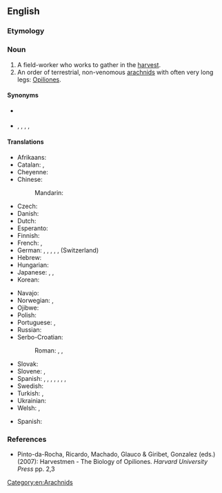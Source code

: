 ==English==

===Etymology===
{{suffix|en|harvest|man}}

===Noun===
{{wikipedia}}
{{en-noun|harvestmen}}

# A field-worker who works to gather in the [[harvest]].
# An order of terrestrial, non-venomous [[arachnid]]s with often very long legs: [[Opiliones]].

====Synonyms====
* {{sense|field worker}} {{l|en|carter}}
* {{sense|arachnid}} {{l|en|daddy longlegs}}, {{l|en|harvest spider}}, {{l|en|grandfather-graybeard}}, {{l|en|harry-longlegs}}, {{l|en|shepherd spider}}

====Translations====
{{trans-top|arachnid}}
* Afrikaans: {{t|af|hooiwa}}
* Catalan: {{t+|ca|frare}}, {{t|ca|opilió|m}}
* Cheyenne: {{t|chy|tó'êseóhtavé'ho'e}}
* Chinese:
*: Mandarin: {{t|cmn|盲蛛|tr=mángzhū|sc=Hani}}
* Czech: {{t|cs|sekáči}}
* Danish: {{t+|da|mejer|c}}
* Dutch: {{t+|nl|hooiwagen}}
* Esperanto: {{t+|eo|opilio}}
* Finnish: {{t+|fi|lukki}}
* French: {{t+|fr|faucheur|m}}, {{t+|fr|faucheux}}
* German: {{t|de|Afterspinne|f}}, {{t|de|Kanker|m}}, {{t|de|Schneckenkanker|m}}, {{t+|de|Schneider|m}}, {{t+|de|Weberknecht|m}}, {{t+|de|Zimmermann|m}} (Switzerland)
* Hebrew: {{t|he|קוצר|m|tr=kotsér|sc=Hebr}}
* Hungarian: {{t+|hu|kaszáspók}}
* Japanese: {{t|ja|盲蜘蛛|tr=めくらぐも, mekuragumo|sc=Jpan}}, {{t+|ja|座頭虫|tr=ざとうむし, zatōmushi|sc=Jpan}}, {{t|ja|足長おじさん|tr=あしながおじさん, ashinaga ojisan|sc=Jpan}}
* Korean: {{t|ko|장님거미}}
{{trans-mid}}
* Navajo: {{t|nv|naʼashjéʼii jáádnézí}}
* Norwegian: {{t|no|langbein}}, {{t|no|vevkjerringer}}
* Ojibwe: {{t|oj|eyebig}}
* Polish: {{t+|pl|kosarz|m}}
* Portuguese: {{t|pt|opilião|m}}, {{t|pt|aranhiço|m}}
* Russian: {{t+|ru|сеноко́сец|m}}
* Serbo-Croatian:
*: Roman: {{t+|sh|putnik|m}}, {{t|sh|pauk kosac|m}}, {{t+|sh|kosac|m}}
* Slovak: {{t|sk|kosec|m}}
* Slovene: {{t+|sl|matija|f}}, {{t+|sl|suha južina|f}}
* Spanish: {{t|es|segador|m}}, {{t|es|opilón|m}}, {{t+|es|agostero|m}}, {{t|es|araña patona|f}}, {{t|es|pinacates}}, {{t|es|falangio|m}}, {{t+|es|chichina|f}}, {{t|es|chinchina|f}}
* Swedish: {{t+|sv|lockespindel|c}}
* Turkish: {{t+|tr|müjdeci}}, {{t|tr|mücdeci}}
* Ukrainian: {{t|uk|коса́рик|m}}
* Welsh: {{t|cy|medelwr}}, {{t|cy|teiliwr}}
{{trans-bottom}}

{{checktrans-top}}
* Spanish: {{t-check|es|pedro|m}}
{{trans-mid}}
{{trans-bottom}}

===References===
* Pinto-da-Rocha, Ricardo, Machado, Glauco & Giribet, Gonzalez (eds.) (2007): Harvestmen - The Biology of Opiliones. ''Harvard University Press'' {{ISBN|0-674-02343-9}} pp. 2,3

{{C|en|People}}

[[Category:en:Arachnids]]